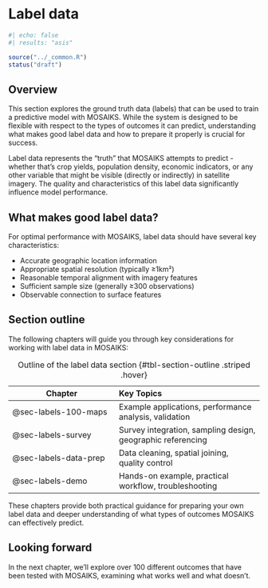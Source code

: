 # Label data {#sec-labels}
```r
#| echo: false
#| results: "asis"

source("../_common.R")
status("draft")
```

## Overview

This section explores the ground truth data (labels) that can be used to train a predictive model with MOSAIKS. While the system is designed to be flexible with respect to the types of outcomes it can predict, understanding what makes good label data and how to prepare it properly is crucial for success.

Label data represents the "truth" that MOSAIKS attempts to predict - whether that's crop yields, population density, economic indicators, or any other variable that might be visible (directly or indirectly) in satellite imagery. The quality and characteristics of this label data significantly influence model performance.

## What makes good label data?

For optimal performance with MOSAIKS, label data should have several key characteristics:

- Accurate geographic location information
- Appropriate spatial resolution (typically ≥1km²)
- Reasonable temporal alignment with imagery features
- Sufficient sample size (generally ≥300 observations)
- Observable connection to surface features

## Section outline

The following chapters will guide you through key considerations for working with label data in MOSAIKS:

| Chapter | Key Topics |
|---------|:-----------|
| @sec-labels-100-maps | Example applications, performance analysis, validation |
| @sec-labels-survey | Survey integration, sampling design, geographic referencing |
| @sec-labels-data-prep | Data cleaning, spatial joining, quality control |
| @sec-labels-demo | Hands-on example, practical workflow, troubleshooting |

: Outline of the label data section {#tbl-section-outline .striped .hover}

These chapters provide both practical guidance for preparing your own label data and deeper understanding of what types of outcomes MOSAIKS can effectively predict.

::: {.callout-note}
# Looking forward

In the next chapter, we'll explore over 100 different outcomes that have been tested with MOSAIKS, examining what works well and what doesn't.
:::

